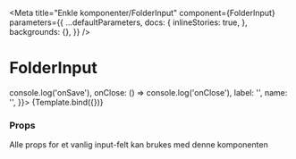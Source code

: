 

<Meta
  title="Enkle komponenter/FolderInput"
  component={FolderInput}
  parameters={{
    ...defaultParameters,
    docs: {
      inlineStories: true,
    },
    backgrounds: {},
  }}
/>


# FolderInput

<Canvas>
  <Story
    name="FolderInput"
    args={{
      labelHidden: true,
      onSave: () => console.log('onSave'),
      onClose: () => console.log('onClose'),
      label: '',
      name: '',
    }}>
    {Template.bind({})}
  </Story>
</Canvas>

### Props

<ArgsTable story="FolderInput" />

Alle props for et vanlig input-felt kan brukes med denne komponenten
